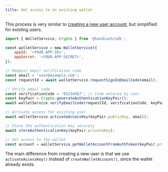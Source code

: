 ```yaml
---
title: Get access to an existing wallet
---
```


This process is very similar to [creating a new user account](/wallet-api/create-user-account), but simplified for existing users.

```javascript
import { WalletService, Crypto } from '@handcash/sdk';

const walletService = new WalletService({
    appId: '<YOUR-APP-ID>',
    appSecret: '<YOUR-APP-SECRET>',
});

// Request email verification code
const email = 'user@example.com';
const requestId = await walletService.requestSignInEmailCode(email);

// Verify email code
const verificationCode = '01234567'; // Code entered by user
const keyPair = Crypto.generateAuthenticationKeyPair();
await walletService.verifyEmailCode(requestId, verificationCode, keyPair.publicKey);

// Activate access for existing user
await walletService.activateAccessKey(keyPair.publicKey, email);

// Store the authentication key securely
await storeAuthenticationKey(keyPair.privateKey);

// Get access to the wallet
const account = walletService.getWalletAccountFromAuthToken(keyPair.privateKey);
```

The main difference from creating a new user is that we use `activateAccessKey()` instead of `createWalletAccount()`, since the wallet already exists.
